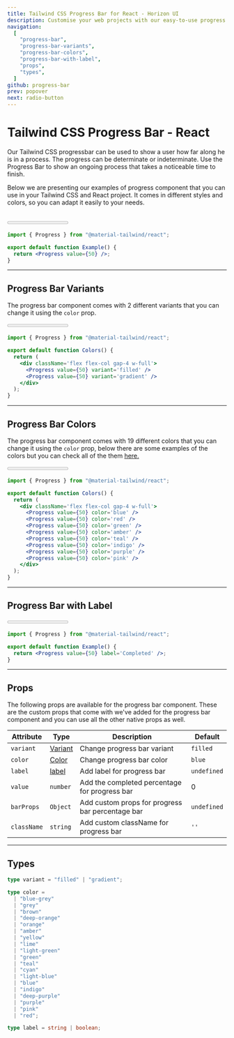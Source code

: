 ```yaml
---
title: Tailwind CSS Progress Bar for React - Horizon UI
description: Customise your web projects with our easy-to-use progress bar component for Tailwind CSS and React using Material Design guidelines.
navigation:
  [
    "progress-bar",
    "progress-bar-variants",
    "progress-bar-colors",
    "progress-bar-with-label",
    "props",
    "types",
  ]
github: progress-bar
prev: popover
next: radio-button
---
```


# Tailwind CSS Progress Bar - React

Our Tailwind CSS progressbar can be used to show a user how far along he is in a process. The progress can be determinate or indeterminate. Use the Progress Bar to show an ongoing process that takes a noticeable time to finish.

Below we are presenting our examples of progress component that you can use in your Tailwind CSS and React project. It comes in different styles and colors, so you can adapt it easily to your needs.

<br />

<ComponentDemo id='progress-bar'>
  <Progress value={50} />
</ComponentDemo>

```jsx showLineNumbers
import { Progress } from "@material-tailwind/react";

export default function Example() {
  return <Progress value={50} />;
}
```

---

## Progress Bar Variants

The progress bar component comes with 2 different variants that you can change it using the <Code>color</Code> prop.

<ComponentDemo id='progress-bar-variants'>
  <div className='flex flex-col gap-4 w-full'>
    <Progress value={50} variant='filled' />
    <Progress value={50} variant='gradient' />
  </div>
</ComponentDemo>

```jsx showLineNumbers
import { Progress } from "@material-tailwind/react";

export default function Colors() {
  return (
    <div className='flex flex-col gap-4 w-full'>
      <Progress value={50} variant='filled' />
      <Progress value={50} variant='gradient' />
    </div>
  );
}
```

---

## Progress Bar Colors

The progress bar component comes with 19 different colors that you can change it using the <Code>color</Code> prop, below there are some examples of the colors but you can check all of the them [here.](#props)

<ComponentDemo id='progress-bar-colors'>
  <div className='flex flex-col gap-4 w-full'>
    <Progress value={50} color='blue' />
    <Progress value={50} color='red' />
    <Progress value={50} color='green' />
    <Progress value={50} color='amber' />
    <Progress value={50} color='teal' />
    <Progress value={50} color='indigo' />
    <Progress value={50} color='purple' />
    <Progress value={50} color='pink' />
  </div>
</ComponentDemo>

```jsx showLineNumbers
import { Progress } from "@material-tailwind/react";

export default function Colors() {
  return (
    <div className='flex flex-col gap-4 w-full'>
      <Progress value={50} color='blue' />
      <Progress value={50} color='red' />
      <Progress value={50} color='green' />
      <Progress value={50} color='amber' />
      <Progress value={50} color='teal' />
      <Progress value={50} color='indigo' />
      <Progress value={50} color='purple' />
      <Progress value={50} color='pink' />
    </div>
  );
}
```

---

## Progress Bar with Label

<ComponentDemo id='progress-bar-with-label'>
  <Progress value={50} label='Completed' />
</ComponentDemo>

```jsx showLineNumbers
import { Progress } from "@material-tailwind/react";

export default function Example() {
  return <Progress value={50} label='Completed' />;
}
```

---

## Props

<span id='props' className='scroll-mt-48' />
The following props are available for the progress bar component. These are the custom
props that come with we've added for the progress bar component and you can use all
the other native props as well.

| Attribute   | Type                      | Description                                      | Default                      |
| ----------- | ------------------------- | ------------------------------------------------ | ---------------------------- |
| `variant`   | [Variant](#types)         | Change progress bar variant                      | <Code small>filled</Code>    |
| `color`     | [Color](#types)           | Change progress bar color                        | <Code small>blue</Code>      |
| `label`     | [label](#types)           | Add label for progress bar                       | <Code small>undefined</Code> |
| `value`     | <Code small>number</Code> | Add the completed percentage for progress bar    | 0                            |
| `barProps`  | <Code small>Object</Code> | Add custom props for progress bar percentage bar | <Code small>undefined</Code> |
| `className` | <Code small>string</Code> | Add custom className for progress bar            | `''`                         |

---

## Types

<span id='types' className='scroll-mt-48' />

```ts
type variant = "filled" | "gradient";
```

```ts
type color =
  | "blue-grey"
  | "grey"
  | "brown"
  | "deep-orange"
  | "orange"
  | "amber"
  | "yellow"
  | "lime"
  | "light-green"
  | "green"
  | "teal"
  | "cyan"
  | "light-blue"
  | "blue"
  | "indigo"
  | "deep-purple"
  | "purple"
  | "pink"
  | "red";
```

```ts
type label = string | boolean;
```
